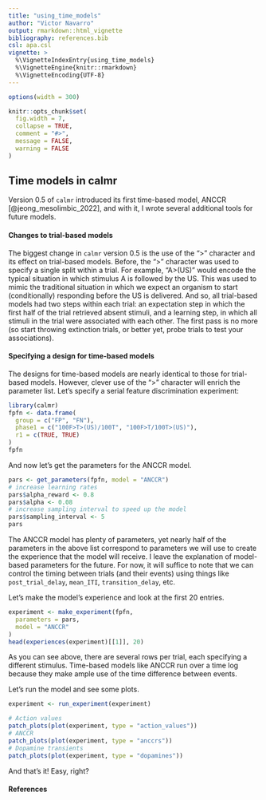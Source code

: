 ```yaml
---
title: "using_time_models"
author: "Victor Navarro"
output: rmarkdown::html_vignette
bibliography: references.bib
csl: apa.csl
vignette: >
  %\VignetteIndexEntry{using_time_models}
  %\VignetteEngine{knitr::rmarkdown}
  %\VignetteEncoding{UTF-8}
---
```


```r
options(width = 300)
```

```R
knitr::opts_chunk$set(
  fig.width = 7,
  collapse = TRUE,
  comment = "#>",
  message = FALSE,
  warning = FALSE
)
```

## Time models in calmr

Version 0.5 of `calmr` introduced its first time-based model, 
ANCCR [@jeong_mesolimbic_2022], and with it, 
I wrote several additional tools for future models.

#### Changes to trial-based models

The biggest change in `calmr` version 0.5 is the use of the ">" character and its effect on trial-based models. Before, the ">" character was used to specify a single split within a trial.
For example, "A>(US)" would encode the typical situation in which stimulus A is followed by the US. This was used to mimic the traditional situation in which we expect an organism
to start (conditionally) responding before the US is delivered. And so, all trial-based models had two steps within each trial: an expectation step in which the first half of the trial 
retrieved absent stimuli, and a learning step, in which all stimuli in the trial were associated with each other. The first pass is no more 
(so start throwing extinction trials, or better yet, probe trials to test your associations).

#### Specifying a design for time-based models

The designs for time-based models are nearly identical to those for trial-based models. However, clever use of the ">" character will
enrich the parameter list. Let's specify a serial feature discrimination experiment:

```r
library(calmr)
fpfn <- data.frame(
  group = c("FP", "FN"),
  phase1 = c("100F>T>(US)/100T", "100F>T/100T>(US)"),
  r1 = c(TRUE, TRUE)
)
fpfn
```

And now let's get the parameters for the ANCCR model.

```r
pars <- get_parameters(fpfn, model = "ANCCR")
# increase learning rates
pars$alpha_reward <- 0.8
pars$alpha <- 0.08
# increase sampling interval to speed up the model
pars$sampling_interval <- 5
pars
```

The ANCCR model has plenty of parameters, yet nearly half of the parameters in the above list correspond to parameters we will use to create 
the experience that the model will receive. I leave the explanation of model-based parameters for the future. For now, it will suffice 
to note that we can control the timing between trials (and their events) using things like `post_trial_delay`, `mean_ITI`, `transition_delay`, etc.

Let's make the model's experience and look at the first 20 entries.

```r
experiment <- make_experiment(fpfn,
  parameters = pars,
  model = "ANCCR"
)
head(experiences(experiment)[[1]], 20)
```

As you can see above, there are several rows per trial, each specifying a different stimulus.
Time-based models like ANCCR run over a time log because they make ample use of the time difference between events.

Let's run the model and see some plots.

```r
experiment <- run_experiment(experiment)
```
```r
# Action values
patch_plots(plot(experiment, type = "action_values"))
# ANCCR
patch_plots(plot(experiment, type = "anccrs"))
# Dopamine transients
patch_plots(plot(experiment, type = "dopamines"))
```

And that's it! Easy, right?

#### References